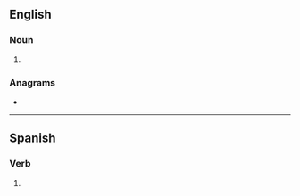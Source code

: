 ==English==

===Noun===
{{head|en|noun plural form}}

# {{plural of|tulle|lang=en}}

===Anagrams===
* {{anagrams|en|Tuells|ullets}}

----

==Spanish==

===Verb===
{{head|es|verb form}}

# {{es-verb form of|tullir|ending=-ir|mood=indicative|tense=present|number=s|person=2|formal=n}}